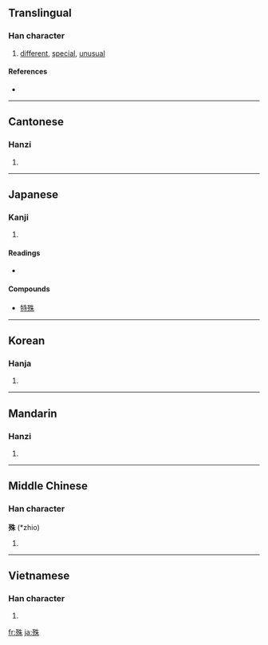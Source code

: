 ==Translingual==

===Han character===
{{Han char|rn=78|rad=歹|as=06|sn=10|four=1529<sub>0</sub>|canj=一弓竹十木 (MNHJD)}}

# [[different]], [[special]], [[unusual]]

====References====
* {{Han ref|kx=0580.250|dkj=16451|dj=0972.330|hdz=21385.130|uh=6B8A|ud=27530|bh=AEED|bd=44781}}

----

==Cantonese==

===Hanzi===
{{yue-hanzi|jyut=|y=syu4}}

# {{defn|Cantonese}}

----

==Japanese==

===Kanji===
{{ja-kanji|grade=c|rs=歹06}}

# {{defn|Japanese}}

====Readings====
* {{ja-readings|on=[[しゅ]] ([[shu]]), [[じゅ]] ([[ju]])|kun=[[こと]] ([[koto]]), [[ころす]] ([[korosu]]), [[たつ]] ([[tatsu]])}}

====Compounds====
* [[特殊]]

----

==Korean==

===Hanja===
{{ko-hanja|hangeul=수|eumhun=|rv=su|mr=su|y=swu}}

# {{defn|Korean}}

----

==Mandarin==

===Hanzi===
{{cmn-hanzi|pin=[[shū]] ([[shu1]])|wg=shu<sup>1</sup>}}

# {{defn|Mandarin}}

----

==Middle Chinese==

===Han character===
'''殊''' (*zhio)<!--Note: asterisk indicates that this character appears more than four times in the Tang Dynasty corpus of literature-->

# {{defn|Middle Chinese}}

----

==Vietnamese==

===Han character===
{{vi-hantu|[[thù]], [[thùa]], [[thò]]}}

# {{defn|Vietnamese}}

[[fr:殊]]
[[ja:殊]]